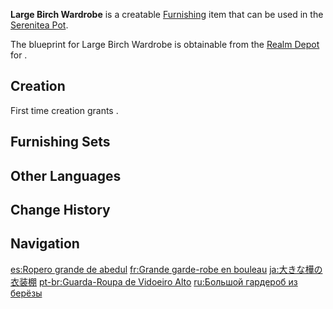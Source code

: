 {{Furnishing Infobox
|id             = 361105
|image          = Item Large Birch Wardrobe.png
|category       = Large Furnishing
|subcategory    = Cabinet
|quality        = 3
|adeptal_energy = 60
|load           = 85
|reduced_load   = 64
|description    = A tall wardrobe made from birch that is quite common in Mondstadt, and which can be counted on contain clothes for all seasons.<br>That said, this spaciousness has come with its own fair share of challenges &mdash; for example, due to various complaints sent by children to [[Grace|Sister Grace]], the [[Church of Favonius]] now sends a deaconess to pray over each cupboard that comes out of the workshop such that it will not contain scary ghosts, stinky boars, or alcoholic fathers drunk out of their gourds.
|mention        = Grace;Church of Favonius
|blueprint      = Realm Depot
}}
'''Large Birch Wardrobe''' is a creatable [[Furnishing]] item that can be used in the [[Serenitea Pot]].

The blueprint for Large Birch Wardrobe is obtainable from the [[Realm Depot]] for {{Item|Realm Currency|24|x=160}}.

==Creation==
First time creation grants {{Item|Trust|24|x=60}}.
{{Recipe
|type = Creation
|time = 14h
|Birch Wood = 12
|sort = Birch Wood
}}

==Furnishing Sets==
{{Craft Usage|type=Furnishing Set}}

==Other Languages==
{{Other Languages
|default_hidden = 1
|en      = Large Birch Wardrobe
|zhs     = 高大的桦木衣柜
|zhs_rm  = Gāodà de Huàmù Yīguì
|zht     = 高大的樺木衣櫃
|zht_rm  = Gāodà de Huàmù Yīguì
|ja      = 大きな樺の衣装棚
|ja_rm   = Ooki-na Kaba no Ishoudana{{Assumed}}
|ko      = 대형 자작나무 옷장
|ko_rm   = Daehyeong Jajaknamu Otjang
|es      = Ropero grande de abedul
|fr      = Grande garde-robe en bouleau
|ru      = Большой гардероб из берёзы
|th      = ตู้เสื้อผ้าไม้เบิร์ชทรงสูง
|th_rm   = 
|vi      = Tủ Áo Gỗ Hoa To
|de      = Großer Kleiderschrank aus Birkenholz
|id      = Lemari Baju Besar Kayu Birch
|pt      = Guarda-Roupa de Vidoeiro Alto
|tr      = Huş Ağacı Gardırop
|it      = Armadio grande in betulla
}}

==Change History==
{{Change History|1.5}}

==Navigation==
{{Furnishing Navbox|interior}}

[[es:Ropero grande de abedul]]
[[fr:Grande garde-robe en bouleau]]
[[ja:大きな樺の衣装棚]]
[[pt-br:Guarda-Roupa de Vidoeiro Alto]]
[[ru:Большой гардероб из берёзы]]